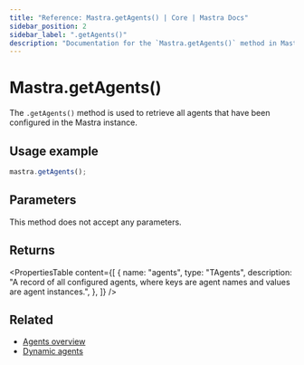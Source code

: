 ```yaml
---
title: "Reference: Mastra.getAgents() | Core | Mastra Docs"
sidebar_position: 2
sidebar_label: ".getAgents()"
description: "Documentation for the `Mastra.getAgents()` method in Mastra, which retrieves all configured agents."
---
```


# Mastra.getAgents()

The `.getAgents()` method is used to retrieve all agents that have been configured in the Mastra instance.

## Usage example

```typescript copy
mastra.getAgents();
```

## Parameters

This method does not accept any parameters.

## Returns

<PropertiesTable
  content={[
    {
      name: "agents",
      type: "TAgents",
      description: "A record of all configured agents, where keys are agent names and values are agent instances.",
    },
  ]}
/>

## Related

- [Agents overview](/agents/overview)
- [Dynamic agents](/agents/dynamic-agents)

